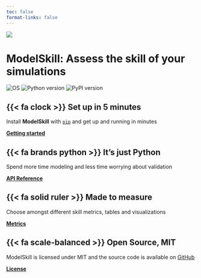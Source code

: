 ```yaml
---
toc: false
format-links: false
---
```



![](https://raw.githubusercontent.com/DHI/modelskill/main/images/logo/modelskill.svg)


# ModelSkill: Assess the skill of your simulations
![OS](https://img.shields.io/badge/OS-Windows%20%7C%20Linux-blue)
![Python version](https://img.shields.io/pypi/pyversions/modelskill.svg)
![PyPI version](https://badge.fury.io/py/modelskill.svg)




::: {.grid}


::: {.g-col-6}
## {{< fa clock >}} **Set up in 5 minutes**

Install **ModelSkill** with [`pip`](https://pypi.org/project/modelskill/) and get up
and running in minutes

[**Getting started**](user-guide/getting-started.qmd)


## {{< fa brands python >}} **It's just Python**

Spend more time modeling and less time worrying about validation

[**API Reference**](api/index.qmd)

:::

::: {.g-col-6}

## {{< fa solid ruler >}} **Made to measure**

Choose amongst different skill metrics, tables and visualizations

[**Metrics**](api/metrics.qmd)

## {{< fa scale-balanced >}} **Open Source, MIT**

ModelSkill is licensed under MIT and the source code is available on [GitHub](https://github.com/DHI/modelskill)

[**License**](license.qmd)

:::

:::


